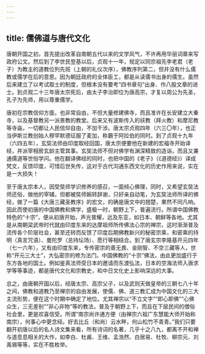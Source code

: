 ```yaml
---
---
---
```

title: 儒佛道与唐代文化
---




唐朝开国之初，首先提出改革自南朝五代以来的文学风气，不许再用华丽词章来写政府公文。然后到了李世民登基以后，贞观十一年，规定以同宗祖先李老君（老子）为教主的道教位列先班（上朝的礼仪次序），佛教序列第二，但并没有什么儒教或儒学在后的意思。因为朝廷政府的全体臣工，都是从读儒书出身的儒生。虽然后来建立了以考试取士的制度，但根本没有要考“四书章句”出身、作八股文章的进士。到贞观二十三年唐太宗死后，由太子李治即位为唐高宗，才复以周公为先圣，孔子为先师，用以尊重儒学。

唐初在宗教信仰方面，也非常自由，不但大量修建佛寺，而且准许在长安建立大秦寺，以及基督教另一派景教的教堂。后来又有波斯传入的祆教（拜火教）和摩尼教等寺庙，一切都让人民信仰自由，不加干涉。唐太宗贞观四年（六三〇年），也正当伊斯兰教创始人穆罕默德征服了麦加，称霸于阿拉伯的同时。到了贞观十九年（六四五年），玄奘法师由印度取经回国，唐太宗便要他在新建的宏福寺开始译经，并派宰相房玄龄主管其事。玄奘法师不但对佛学有渊深精致的造诣，而且又兼通儒道等世俗学问。他在翻译佛经的同时，也把中国的《老子》（《道德经》）译成梵文，反馈印度，可惜后世失传，这对于古代沟通东西文化的历史作用来说，实在是一大损失！

至于唐太宗本人，因受奘师学识修养的感召，一面倾心佛理，同时，又希望玄奘法师还俗，做他的宰辅，但都被奘师婉转辞谢，只好亲自动笔，为玄奘法师所译的佛经，做了一篇《大唐三藏圣教序》的宏文，的确是唐文中的翘楚，果然不同凡响。因此而使初唐的中国佛教和佛学，盛极一时，朝野上下，普遍流行。所谓中国佛教特色的“十宗”，便从初唐开始，声光普耀，远及东亚，如日本、朝鲜等各地。尤其是从南朝梁武帝时代就由印度东来的达摩祖师所传佛法心宗的禅宗，这时渐渐普及流传各个阶层社会，甚至还转而反馈了印度后期佛教新兴的秘密宗乘，和密乘的持明（真言咒语）、曼陀罗（总持坛场）、愿行等相结合。到了唐玄宗李隆基开元四年（七一六年），又有由印度东来，专传密宗的善无畏、金刚智、不空三藏等人，世称“开元三大士”，大弘密宗的修为法门。中国佛教的“十宗”佛法，由此更加盛行于东方各地的国土。例如鉴真法师受日本的邀请而东渡弘法，日本的空海法师入唐求学等等事迹，都是唐代文化和宗教史，和中日文化史上影响深远的大事。

总之，由唐朝开国以后，经唐太宗、高宗父子，以及武则天做皇帝的三朝七八十年之间，佛教和道教乃至禅宗的自由发展，使儒、佛、道三教汇成为中国文化的三大主流形势，便在这个时期中确定了地位。尤其禅宗以“不立文字”“即心即佛”“心佛众生，三无差别”“非心非物”等的教法，普及于朝野上下，而且在下层民间的僧俗社会里，更是欢喜信受。所谓“南宗尚许通方便（由禅宗六祖广东慧能大师开始称南宗），何事心中更念经。好去比丘（和尚）云水畔，何山松竹不青青。”我们只要翻开初唐以后的名人诗文集来看，所有诗词的名著，几乎十之八九，都离不开和禅与道息息相关的大作，如李白、杜甫、王维、孟浩然、白居易、杜牧、柳宗元、刘禹锡等等，实在不胜枚举。